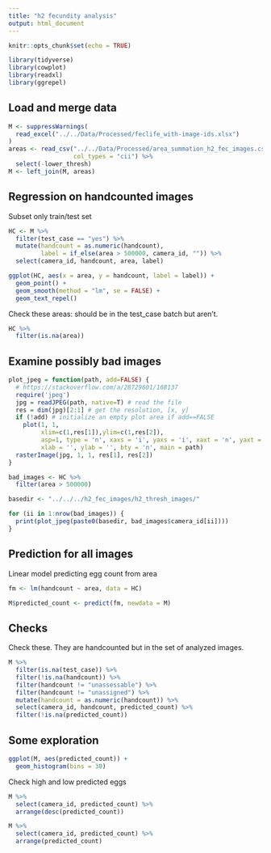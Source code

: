 ```yaml
---
title: "h2 fecundity analysis"
output: html_document
---
```


```r
knitr::opts_chunk$set(echo = TRUE)

library(tidyverse)
library(cowplot)
library(readxl)
library(ggrepel)
```

## Load and merge data

```r
M <- suppressWarnings(
  read_excel("../../Data/Processed/feclife_with-image-ids.xlsx")
)
areas <- read_csv("../../Data/Processed/area_summation_h2_fec_images.csv",
                  col_types = "cii") %>% 
  select(-lower_thresh)
M <- left_join(M, areas)
```

## Regression on handcounted images

Subset only train/test set

```r
HC <- M %>% 
  filter(test_case == "yes") %>% 
  mutate(handcount = as.numeric(handcount),
         label = if_else(area > 500000, camera_id, "")) %>% 
  select(camera_id, handcount, area, label)
```

```r
ggplot(HC, aes(x = area, y = handcount, label = label)) +
  geom_point() +
  geom_smooth(method = "lm", se = FALSE) +
  geom_text_repel()
```

Check these areas: should be in the test_case batch but aren't.

```r
HC %>% 
  filter(is.na(area))
```

## Examine possibly bad images

```r
plot_jpeg = function(path, add=FALSE) {
  # https://stackoverflow.com/a/28729601/168137
  require('jpeg')
  jpg = readJPEG(path, native=T) # read the file
  res = dim(jpg)[2:1] # get the resolution, [x, y]
  if (!add) # initialize an empty plot area if add==FALSE
    plot(1, 1,
         xlim=c(1,res[1]),ylim=c(1,res[2]),
         asp=1, type = 'n', xaxs = 'i', yaxs = 'i', xaxt = 'n', yaxt = 'n',
         xlab = '', ylab = '', bty = 'n', main = path)
  rasterImage(jpg, 1, 1, res[1], res[2])
}

bad_images <- HC %>% 
  filter(area > 500000)

basedir <- "../../../h2_fec_images/h2_thresh_images/"

for (ii in 1:nrow(bad_images)) {
  print(plot_jpeg(paste0(basedir, bad_images$camera_id[ii])))
}

```

## Prediction for all images

Linear model predicting egg count from area

```r
fm <- lm(handcount ~ area, data = HC)
```

```r
M$predicted_count <- predict(fm, newdata = M)
```

## Checks

Check these. They are handcounted but in the set of analyzed images.

```r
M %>% 
  filter(is.na(test_case)) %>% 
  filter(!is.na(handcount)) %>% 
  filter(handcount != "unassessable") %>% 
  filter(handcount != "unassigned") %>% 
  mutate(handcount = as.numeric(handcount)) %>% 
  select(camera_id, handcount, predicted_count) %>% 
  filter(!is.na(predicted_count))
```

## Some exploration

```r
ggplot(M, aes(predicted_count)) +
  geom_histogram(bins = 30)
```

Check high and low predicted eggs

```r
M %>% 
  select(camera_id, predicted_count) %>% 
  arrange(desc(predicted_count))
```

```r
M %>% 
  select(camera_id, predicted_count) %>% 
  arrange(predicted_count)
```

